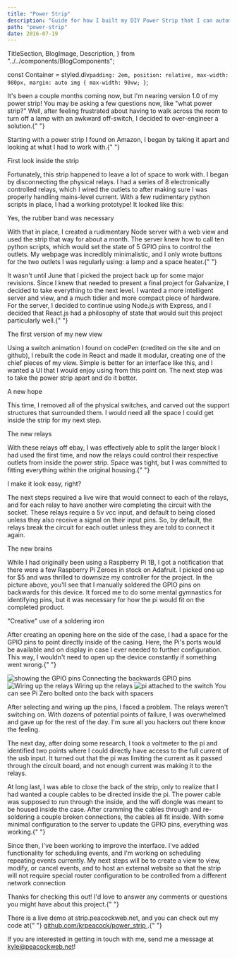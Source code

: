 ```yaml
---
title: "Power Strip"
description: "Guide for how I built my DIY Power Strip that I can automate and control using Google Home with a Raspberry Pi"
path: "power-strip"
date: 2016-07-19
---
```


  TitleSection,
  BlogImage,
  Description,
} from "../../components/BlogComponents";

const Container = styled.div`padding: 2em, position: relative, max-width: 980px, margin: auto img { max-width: 90vw; }`;

<Container>
  <TitleSection title="Power Strip" date="7/19/2016" />
  <p>
    It's been a couple months coming now, but I'm nearing version 1.0 of my
    power strip! You may be asking a few questions now, like "what power strip?"
    Well, after feeling frustrated about having to walk across the room to turn
    off a lamp with an awkward off-switch, I decided to over-engineer a
    solution.{" "}
  </p>
  <p>
    Starting with a power strip I found on Amazon, I began by taking it apart
    and looking at what I had to work with.{" "}
  </p>
  <BlogImage src="/static/power-strip-guts.jpg">
    First look inside the strip
  </BlogImage>
  <p>
    Fortunately, this strip happened to leave a lot of space to work with. I
    began by disconnecting the physical relays. I had a series of 8
    electronically controlled relays, which I wired the outlets to after making
    sure I was properly handling mains-level current. With a few rudimentary
    python scripts in place, I had a working prototype! It looked like this:
  </p>
  <BlogImage src="/static/strip-prototype.jpg">
    Yes, the rubber band was necessary
  </BlogImage>
  <p>
    With that in place, I created a rudimentary Node server with a web view and
    used the strip that way for about a month. The server knew how to call ten
    python scripts, which would set the state of 5 GPIO pins to control the
    outlets. My webpage was incredibly minimalistic, and I only wrote buttons
    for the two outlets I was regularly using: a lamp and a space heater.{" "}
  </p>
  <p>
    It wasn't until June that I picked the project back up for some major
    revisions. Since I knew that needed to present a final project for
    Galvanize, I decided to take everything to the next level. I wanted a more
    intelligent server and view, and a much tidier and more compact piece of
    hardware. For the server, I decided to continue using Node.js with Express,
    and I decided that React.js had a philosophy of state that would suit this
    project particularly well.{" "}
  </p>
  <BlogImage src="/static/strip-app.png">
    The first version of my new view
  </BlogImage>
  <p>
    Using a switch animation I found on codePen (credited on the site and on
    github), I rebuilt the code in React and made it modular, creating one of
    the chief pieces of my view. Simple is better for an interface like this,
    and I wanted a UI that I would enjoy using from this point on. The next step
    was to take the power strip apart and do it better.
  </p>
  <BlogImage src="/static/gutted-strip.jpg">A new hope</BlogImage>
  <p>
    This time, I removed all of the physical switches, and carved out the
    support structures that surrounded them. I would need all the space I could
    get inside the strip for my next step.
  </p>
  <BlogImage src="/static/strip-with-relays.jpg">The new relays</BlogImage>
  <p>
    With these relays off ebay, I was effectively able to split the larger block
    I had used the first time, and now the relays could control their respective
    outlets from inside the power strip. Space was tight, but I was committed to
    fitting everything within the original housing.{" "}
  </p>
  <BlogImage src="/static/strip-wiring.jpg">
    I make it look easy, right?
  </BlogImage>
  <p>
    The next steps required a live wire that would connect to each of the
    relays, and for each relay to have another wire completing the circuit with
    the socket. These relays require a 5v vcc input, and default to being closed
    unless they also receive a signal on their input pins. So, by default, the
    relays break the circuit for each outlet unless they are told to connect it
    again.
  </p>
  <BlogImage src="/static/pi-zero.jpg">The new brains</BlogImage>
  <p>
    While I had originally been using a Raspberry Pi 1B, I got a notification
    that there were a few Raspberry Pi Zeroes in stock on Adafruit. I picked one
    up for $5 and was thrilled to downsize my controller for the project. In the
    picture above, you'll see that I manually soldered the GPIO pins on
    backwards for this device. It forced me to do some mental gymnastics for
    identifying pins, but it was necessary for how the pi would fit on the
    completed product.
  </p>
  <BlogImage src="/static/glory-shot.jpg">
    "Creative" use of a soldering iron
  </BlogImage>
  <p>
    After creating an opening here on the side of the case, I had a space for
    the GPIO pins to point directly inside of the casing. Here, the Pi's ports
    would be available and on display in case I ever needed to further
    configuration. This way, I wouldn't need to open up the device constantly if
    something went wrong.{" "}
  </p>
  <div className="gallery">
    <img src="/static/backward-pins.jpg" alt="showing the GPIO pins" />
    <Description>Connecting the backwards GPIO pins</Description>
    <img src="/static/exposed-wiring.jpg" alt="Wiring up the relays" />
    <Description>Wiring up the relays</Description>
    <img src="/static/tidying.jpg" alt="pi attached to the switch" />
    <Description>
      You can see Pi Zero bolted onto the back with spacers
    </Description>
  </div>
  <p>
    After selecting and wiring up the pins, I faced a problem. The relays
    weren't switching on. With dozens of potential points of failure, I was
    overwhelmed and gave up for the rest of the day. I'm sure all you hackers
    out there know the feeling.
  </p>
  <p>
    The next day, after doing some research, I took a voltmeter to the pi and
    identified two points where I could directly have access to the full current
    of the usb input. It turned out that the pi was limiting the current as it
    passed through the circuit board, and not enough current was making it to
    the relays.
  </p>
  <BlogImage src="/static/strip-head-on.jpg" />
  <p>
    At long last, I was able to close the back of the strip, only to realize
    that I had wanted a couple cables to be directed inside the pi. The power
    cable was supposed to run through the inside, and the wifi dongle was meant
    to be housed inside the case. After cramming the cables through and
    re-soldering a couple broken connections, the cables all fit inside. With
    some minimal configuration to the server to update the GPIO pins, everything
    was working.{" "}
  </p>
  <p>
    Since then, I've been working to improve the interface. I've added
    functionality for scheduling events, and I'm working on scheduling repeating
    events currently. My next steps will be to create a view to view, modify, or
    cancel events, and to host an external website so that the strip will not
    require special router configuration to be controlled from a different
    network connection
  </p>
  <p>
    Thanks for checking this out! I'd love to answer any comments or questions
    you might have about this project.{" "}
  </p>
  <p>
    There is a live demo at strip.peacockweb.net, and you can check out my code
    at{" "}
    <a href="github.com/krpeacock/power_strip">
      github.com/krpeacock/power_strip
    </a>
    .{" "}
  </p>
  <p>
    If you are interested in getting in touch with me, send me a message
    at&nbsp;
    <a href="mailto@kyle@peacockweb.net">kyle@peacockweb.net</a>!
  </p>
</Container>
